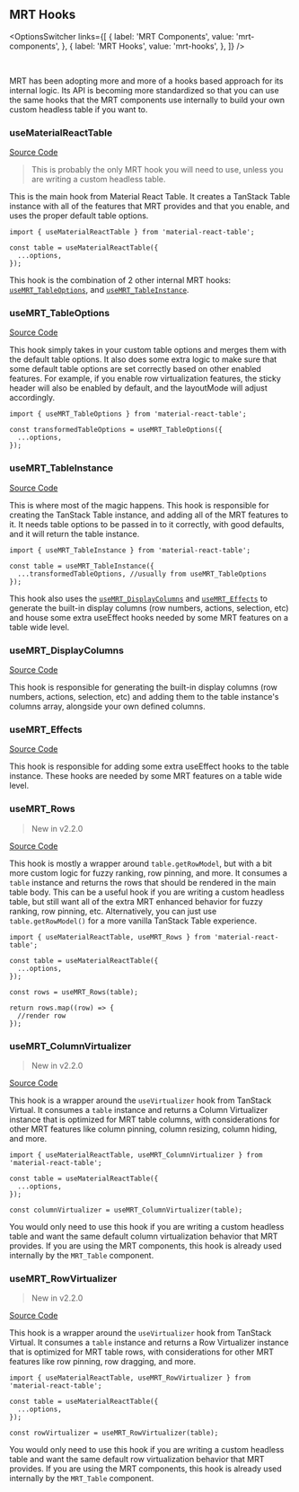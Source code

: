 
<Head>
  <title>{'MRT Hooks - Material React Table V2 Docs'}</title>
  <meta name="description" content="All the MRT hooks that can be used" />
  <meta property="og:title" content="Material React Table Table Components" />
  <meta
    property="og:description"
    content="All the internal MRT hooks that can be used"
  />
</Head>

## MRT Hooks

<OptionsSwitcher
  links={[
    {
      label: 'MRT Components',
      value: 'mrt-components',
    },
    {
      label: 'MRT Hooks',
      value: 'mrt-hooks',
    },
  ]}
/>

<br />

MRT has been adopting more and more of a hooks based approach for its internal logic. Its API is becoming more standardized so that you can use the same hooks that the MRT components use internally to build your own custom headless table if you want to.

### useMaterialReactTable

[Source Code](https://github.com/KevinVandy/material-react-table/blob/v2/packages/material-react-table/src/hooks/useMaterialReactTable.ts)

> This is probably the only MRT hook you will need to use, unless you are writing a custom headless table.

This is the main hook from Material React Table. It creates a TanStack Table instance with all of the features that MRT provides and that you enable, and uses the proper default table options.

```tsx
import { useMaterialReactTable } from 'material-react-table';

const table = useMaterialReactTable({
  ...options,
});
```

This hook is the combination of 2 other internal MRT hooks: [`useMRT_TableOptions`](#usemrt_tableoptions), and [`useMRT_TableInstance`](#usemrt_tableinstance).

### useMRT_TableOptions

[Source Code](https://github.com/KevinVandy/material-react-table/blob/v2/packages/material-react-table/src/hooks/useMRT_TableOptions.ts)

This hook simply takes in your custom table options and merges them with the default table options. It also does some extra logic to make sure that some default table options are set correctly based on other enabled features. For example, if you enable row virtualization features, the sticky header will also be enabled by default, and the layoutMode will adjust accordingly.

```tsx
import { useMRT_TableOptions } from 'material-react-table';

const transformedTableOptions = useMRT_TableOptions({
  ...options,
});
```

### useMRT_TableInstance

[Source Code](https://github.com/KevinVandy/material-react-table/blob/v2/packages/material-react-table/src/hooks/useMRT_TableInstance.ts)

This is where most of the magic happens. This hook is responsible for creating the TanStack Table instance, and adding all of the MRT features to it. It needs table options to be passed in to it correctly, with good defaults, and it will return the table instance.

```tsx
import { useMRT_TableInstance } from 'material-react-table';

const table = useMRT_TableInstance({
  ...transformedTableOptions, //usually from useMRT_TableOptions
});
```

This hook also uses the [`useMRT_DisplayColumns`](#usemrt_displaycolumns) and [`useMRT_Effects`](#usemrt_effects) to generate the built-in display columns (row numbers, actions, selection, etc) and house some extra useEffect hooks needed by some MRT features on a table wide level.

### useMRT_DisplayColumns

[Source Code](https://github.com/KevinVandy/material-react-table/blob/v2/packages/material-react-table/src/hooks/useMRT_DisplayColumns.tsx)

This hook is responsible for generating the built-in display columns (row numbers, actions, selection, etc) and adding them to the table instance's columns array, alongside your own defined columns.

### useMRT_Effects

[Source Code](https://github.com/KevinVandy/material-react-table/blob/v2/packages/material-react-table/src/hooks/useMRT_Effects.ts)

This hook is responsible for adding some extra useEffect hooks to the table instance. These hooks are needed by some MRT features on a table wide level.

### useMRT_Rows

> New in v2.2.0

[Source Code](https://github.com/KevinVandy/material-react-table/blob/v2/packages/material-react-table/src/hooks/useMRT_Rows.ts)

This hook is mostly a wrapper around `table.getRowModel`, but with a bit more custom logic for fuzzy ranking, row pinning, and more. It consumes a `table` instance and returns the rows that should be rendered in the main table body. This can be a useful hook if you are writing a custom headless table, but still want all of the extra MRT enhanced behavior for fuzzy ranking, row pinning, etc. Alternatively, you can just use `table.getRowModel()` for a more vanilla TanStack Table experience.

```tsx
import { useMaterialReactTable, useMRT_Rows } from 'material-react-table';

const table = useMaterialReactTable({
  ...options,
});

const rows = useMRT_Rows(table);

return rows.map((row) => {
  //render row
});
```

### useMRT_ColumnVirtualizer

> New in v2.2.0

[Source Code](https://github.com/KevinVandy/material-react-table/blob/v2/packages/material-react-table/src/hooks/useMRT_ColumnVirtualizer.ts)

This hook is a wrapper around the `useVirtualizer` hook from TanStack Virtual. It consumes a `table` instance and returns a Column Virtualizer instance that is optimized for MRT table columns, with considerations for other MRT features like column pinning, column resizing, column hiding, and more.

```tsx
import { useMaterialReactTable, useMRT_ColumnVirtualizer } from 'material-react-table';

const table = useMaterialReactTable({
  ...options,
});

const columnVirtualizer = useMRT_ColumnVirtualizer(table);
```

You would only need to use this hook if you are writing a custom headless table and want the same default column virtualization behavior that MRT provides. If you are using the MRT components, this hook is already used internally by the `MRT_Table` component.

### useMRT_RowVirtualizer

> New in v2.2.0

[Source Code](https://github.com/KevinVandy/material-react-table/blob/v2/packages/material-react-table/src/hooks/useMRT_RowVirtualizer.ts)

This hook is a wrapper around the `useVirtualizer` hook from TanStack Virtual. It consumes a `table` instance and returns a Row Virtualizer instance that is optimized for MRT table rows, with considerations for other MRT features like row pinning, row dragging, and more.

```tsx
import { useMaterialReactTable, useMRT_RowVirtualizer } from 'material-react-table';

const table = useMaterialReactTable({
  ...options,
});

const rowVirtualizer = useMRT_RowVirtualizer(table);
```

You would only need to use this hook if you are writing a custom headless table and want the same default row virtualization behavior that MRT provides. If you are using the MRT components, this hook is already used internally by the `MRT_Table` component.